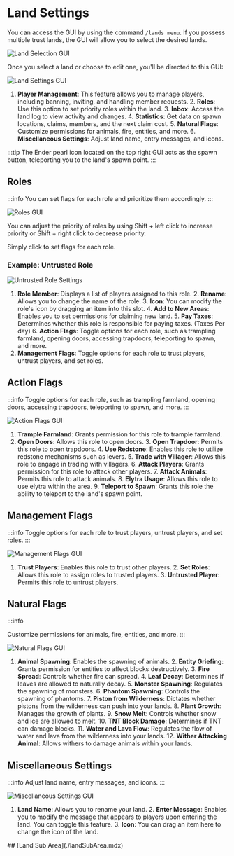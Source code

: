 ﻿---
sidebar_position: 3
---


# Land Settings

You can access the GUI by using the command `/lands menu`. If you possess
multiple trust lands, the GUI will allow you to select the desired lands.


![Land Selection GUI](/img/doc/features/landSetting/01landMenu.png)

Once you select a land or choose to edit one, you'll be directed to this GUI:

![Land Settings GUI](/img/doc/features/landSetting/02landMenuMange.png)

1. **Player Management**: This feature allows you to manage players, including
   banning, inviting, and handling member requests. 2. **Roles**: Use this option
   to set priority roles within the land. 3. **Inbox**: Access the land log to
   view activity and changes. 4. **Statistics**: Get data on spawn locations,
   claims, members, and the next claim cost. 5. **Natural Flags**: Customize
   permissions for animals, fire, entities, and more. 6. **Miscellaneous
   Settings**: Adjust land name, entry messages, and icons.

:::tip
The Ender pearl icon located on the top right GUI acts as the spawn button,
teleporting you to the land's spawn point.
:::

<Tabs>
  <TabItem value="roles" label="Roles" default>

## Roles

:::info
You can set flags for each role and prioritize them accordingly.
:::

![Roles GUI](/img/doc/features/landSetting/roles/rolesGUI.png)

You can adjust the priority of roles by using Shift + left click to increase priority or Shift + right click to decrease priority.

Simply click to set flags for each role.

### Example: Untrusted Role

![Untrusted Role Settings](/img/doc/features/landSetting/roles/untrustRole.png)

1. **Role Member**: Displays a list of players assigned to this role. 2.
   **Rename**: Allows you to change the name of the role. 3. **Icon**: You can
   modify the role's icon by dragging an item into this slot. 4. **Add to New
   Areas**: Enables you to set permissions for claiming new land. 5. **Pay
   Taxes**: Determines whether this role is responsible for paying taxes. (Taxes
   Per day) 6. **Action Flags**: Toggle options for each role, such as trampling
   farmland, opening doors, accessing trapdoors, teleporting to spawn, and more.
2. **Management Flags**: Toggle options for each role to trust players,
   untrust players, and set roles.

  </TabItem>
<TabItem value="action-flags" label="Action Flags">

## Action Flags

:::info
Toggle options for each role, such as trampling farmland, opening doors,
accessing trapdoors, teleporting to spawn, and more.
:::

![Action Flags GUI](/img/doc/features/landSetting/roles/actionFlagGUI.png)

1. **Trample Farmland**: Grants permission for this role to trample farmland.
2. **Open Doors**: Allows this role to open doors. 3. **Open Trapdoor**:
   Permits this role to open trapdoors. 4. **Use Redstone**: Enables this role to
   utilize redstone mechanisms such as levers. 5. **Trade with Villager**: Allows
   this role to engage in trading with villagers. 6. **Attack Players**: Grants
   permission for this role to attack other players. 7. **Attack Animals**:
   Permits this role to attack animals. 8. **Elytra Usage**: Allows this role to
   use elytra within the area. 9. **Teleport to Spawn**: Grants this role the
   ability to teleport to the land's spawn point.

  </TabItem>
  <TabItem value="management-flags" label="Management Flags">

## Management Flags

:::info
Toggle options for each role to trust players, untrust players, and set roles.
:::

![Management Flags GUI](/img/doc/features/landSetting/roles/managementFlagGUI.png)

1. **Trust Players**: Enables this role to trust other players. 2. **Set
   Roles**: Allows this role to assign roles to trusted players. 3. **Untrusted
   Player**: Permits this role to untrust players.

  </TabItem>
  <TabItem value="natural-flags" label="Natural Flags">

## Natural Flags

:::info

Customize permissions for animals, fire, entities, and more.
:::

![Natural Flags GUI](/img/doc/features/landSetting/naturalFlag.png)

1. **Animal Spawning**: Enables the spawning of animals. 2. **Entity
   Griefing**: Grants permission for entities to affect blocks destructively. 3.
   **Fire Spread**: Controls whether fire can spread. 4. **Leaf Decay**:
   Determines if leaves are allowed to naturally decay. 5. **Monster Spawning**:
   Regulates the spawning of monsters. 6. **Phantom Spawning**: Controls the
   spawning of phantoms. 7. **Piston from Wilderness**: Dictates whether pistons
   from the wilderness can push into your lands. 8. **Plant Growth**: Manages the
   growth of plants. 9. **Snow Melt**: Controls whether snow and ice are allowed
   to melt. 10. **TNT Block Damage**: Determines if TNT can damage blocks. 11.
   **Water and Lava Flow**: Regulates the flow of water and lava from the
   wilderness into your lands. 12. **Wither Attacking Animal**: Allows withers to
   damage animals within your lands.

  </TabItem>
  <TabItem value="misc-settings" label="Miscellaneous Settings">

## Miscellaneous Settings

:::info
Adjust land name, entry messages, and icons.
:::

![Miscellaneous Settings GUI](/img/doc/features/landSetting/miscellaneousSettingGUI.png)

1. **Land Name**: Allows you to rename your land. 2. **Enter Message**:
   Enables you to modify the message that appears to players upon entering the
   land. You can toggle this feature. 3. **Icon**: You can drag an item here to
   change the icon of the land.

  </TabItem>
  <TabItem value="SubArea" label="Sub Area" >
  ## [Land Sub Area](./landSubArea.mdx)
  </TabItem>
</Tabs>
